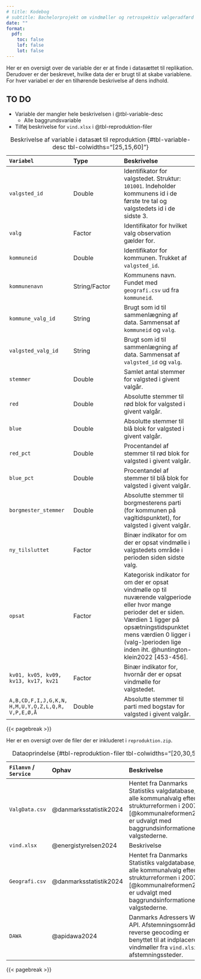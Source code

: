 ```yaml
---
# title: Kodebog
# subtitle: Bachelorprojekt om vindmøller og retrospektiv vælgeradfærd
date: ""
format:
  pdf:
    toc: false
    lof: false
    lot: false
---
```


Her er en oversigt over de variable der er at finde i datasættet til replikation. Derudover er der beskrevet, hvilke data der er brugt til at skabe variablene. For hver variabel er der en tilhørende beskrivelse af dens indhold.

## TO DO
- Variable der mangler hele beskrivelsen i @tbl-variable-desc
  - Alle baggrundsvariable
- Tilføj beskrivelse for `vind.xlsx` i @tbl-reproduktion-filer

| `Variabel` | Type | Beskrivelse |
| :------- | :------- | :----------|
| `valgsted_id` | Double | Identifikator for valgstedet. Struktur: `101001`. Indeholder kommunens id i de første tre tal og valgstedets id i de sidste 3. |
| `valg` | Factor | Identifikator for hvilket valg observation gælder for. |
| `kommuneid` | Double | Identifikator for kommunen. Trukket af `valgsted_id`. |
| `kommunenavn` | String/Factor | Kommunens navn. Fundet med `geografi.csv` ud fra `kommuneid`. |
| `kommune_valg_id` | String | Brugt som id til sammenlægning af data. Sammensat af `kommuneid` og `valg`. |
| `valgsted_valg_id` | String | Brugt som id til sammenlægning af data. Sammensat af `valgsted_id` og `valg`. |
| `stemmer` | Double | Samlet antal stemmer for valgsted i givent valgår. |
| `red` | Double | Absolutte stemmer til rød blok for valgsted i givent valgår. |
| `blue` | Double | Absolutte stemmer til blå blok for valgsted i givent valgår. |
| `red_pct` | Double | Procentandel af stemmer til rød blok for valgsted i givent valgår. |
| `blue_pct` | Double | Procentandel af stemmer til blå blok for valgsted i givent valgår. |
| `borgmester_stemmer` | Double | Absolutte stemmer til borgmesterens parti (for kommunen på vagltidspunktet), for valgsted i givent valgår. |
| `ny_tilsluttet` | Factor | Binær indikator for om der er opsat vindmølle i valgstedets område i perioden siden sidste valg. |
| `opsat` | Factor | Kategorisk indikator for om der er opsat vindmølle op til nuværende valgperiode eller hvor mange perioder det er siden. Værdien 1 ligger på opsætningstidspunktet mens værdien 0 ligger i (valg-)perioden lige inden iht. @huntington-klein2022 [453-456].
| `kv01, kv05, kv09, kv13, kv17, kv21` | Factor | Binær indikator for, hvornår der er opsat vindmølle for valgstedet. |
| `A,B,CD,F,I,J,G,K,N, H,M,U,Y,O,Z,L,Q,R, V,P,E,Ø,Å` | Double | Absolutte stemmer til parti med bogstav for valgsted i givent valgår. |

: Beskrivelse af variable i datasæt til reproduktion {#tbl-variable-desc tbl-colwidths="[25,15,60]"}

{{< pagebreak >}}

Her er en oversigt over de filer der er inkluderet i `reproduktion.zip`.

| `Filanvn` / `Service` | Ophav | Beskrivelse |
| :------- | :------- | :----------|
| `ValgData.csv` | @danmarksstatistik2024 | Hentet fra Danmarks Statistiks valgdatabase, hvor alle kommunalvalg efter strukturreformen i 2007 [@kommunalreformen2007] er udvalgt med baggrundsinformationer for valgstederne. |
| `vind.xlsx` | @energistyrelsen2024 | Beskrivelse |
| `Geografi.csv` | @danmarksstatistik2024 | Hentet fra Danmarks Statistiks valgdatabase, hvor alle kommunalvalg efter strukturreformen i 2007 [@kommunalreformen2007] er udvalgt med baggrundsinformationer for valgstederne. |
| `DAWA` | @apidawa2024 | Danmarks Adressers Web API. Afstemningsområde reverse geocoding er benyttet til at indplacere vindmøller fra `vind.xlsx` på afstemningssteder. |

: Dataoprindelse {#tbl-reproduktion-filer tbl-colwidths="[20,30,50]"}

{{< pagebreak >}}